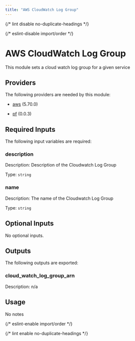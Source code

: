 ```yaml
---
title: "AWS CloudWatch Log Group"
---
```



{/* lint disable no-duplicate-headings */}

{/* eslint-disable import/order */}

<ModuleHeader
  name="aws_cloudwatch_log_group"
  sourceHref="https://github.com/Panfactum/stack/tree/__PANFACTUM_VERSION_EDGE__/packages/infrastructure/aws_cloudwatch_log_group"
  status="stable"
  type="submodule"
/>

# AWS CloudWatch Log Group

This module sets a cloud watch log group for a given service

## Providers

The following providers are needed by this module:

- [aws](https://registry.terraform.io/providers/hashicorp/aws/5.70.0/docs) (5.70.0)

- [pf](https://registry.terraform.io/providers/panfactum/pf/0.0.3/docs) (0.0.3)

## Required Inputs

The following input variables are required:

### description

Description: Description of the Cloudwatch Log Group

Type: `string`

### name

Description: The name of the Cloudwatch Log Group

Type: `string`

## Optional Inputs

No optional inputs.

## Outputs

The following outputs are exported:

### cloud_watch_log_group_arn

Description: n/a

## Usage

No notes

{/* eslint-enable import/order */}

{/* lint enable no-duplicate-headings */}
